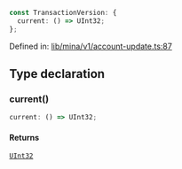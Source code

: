 ```ts
const TransactionVersion: {
  current: () => UInt32;
};
```

Defined in: [lib/mina/v1/account-update.ts:87](https://github.com/o1-labs/o1js/blob/fca908c243ee8e908efacaf73a882d48759e675a/src/lib/mina/v1/account-update.ts#L87)

## Type declaration

### current()

```ts
current: () => UInt32;
```

#### Returns

[`UInt32`](../classes/UInt32.mdx)

